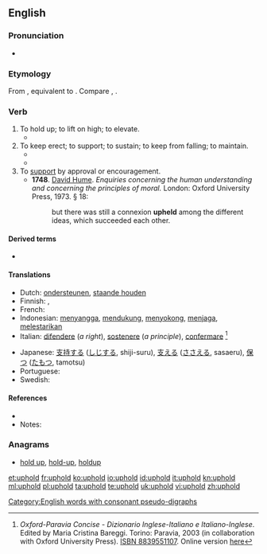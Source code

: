 ==English==

===Pronunciation===
* {{IPA|/ˌʌpˈhold/}}

===Etymology===
From {{etyl|enm}} {{term|upholden|lang=enm}}, equivalent to {{prefix|up|hold}}. Compare {{etyl|nl|-}} {{term|ophouden||to stop, cease, hold up|lang=nl}}, {{etyl|de|-}} {{term|aufhalten||to stop, halt, detain|lang=de}}.

===Verb===
{{en-verb|upholds|upholding|upheld|'''[[upheld]]''' ''or archaic'' '''[[upholden]]'''}}

# To hold up; to lift on high; to elevate.
#* {{quote-book |year=1899 |author=John Dryden, Geoffrey Chaucer, Percival Chubb |title=Dryden's Palamon and Arcite |url=http://books.google.com/books?id=2GIFAAAAQAAJ&pg=PA258 |page=5 |passage=The mournful train/ Echoed her grief, [...]/ With groans, and hands '''upheld''', to move his mind, /Besought his pity to their helpless kind}}
# To keep erect; to support; to sustain; to keep from falling; to maintain.
#* {{quote-book |year=1769 |title=[[w:Authorized King James Version|The King James Bible]] |section=[[s:Bible (King James)/Proverbs#29:23|Proverbs 29:23]] |passage=A man's pride shall bring him low: but honour shall '''uphold''' the humble in spirit.}}
#* {{quote-book |year=1623 |author=William Shakespeare |title=[[w:King John|The Life and Death of King John]] |section=[[s:The Life and Death of King John|Act V, Scene iv]] |passage=That misbegotten devil, Falconbridge, /In spite of spite, alone '''upholds''' the day.}}
# To [[support]] by approval or encouragement.
#* '''1748'''.  [[w:David Hume|David Hume]].  ''Enquiries concerning the human understanding and concerning the principles of moral.'' London: Oxford University Press, 1973.  § 18:
#*: but there was still a connexion '''upheld''' among the different ideas, which succeeded each other.

====Derived terms====
* {{l|en|upholdatory}} {{qualifier|rare, obsolete, nonce word}}

====Translations====
{{trans-top|to support}}
* Dutch: [[ondersteunen]], [[staande houden]]
* Finnish: {{t-|fi|ylläpitää}}, {{t-|fi|pitää yllä}}
* French: {{t+|fr|soutenir}}
* Indonesian: [[sangga|menyangga]], [[dukung|mendukung]], [[sokong|menyokong]], [[jaga|menjaga]], [[lestari|melestarikan]]
* Italian: [[difendere]] (''a right''), [[sostenere]] (''a principle''), {{qualifier|law}} [[confermare]] <ref name=oxf-par>''Oxford-Paravia Concise - Dizionario Inglese-Italiano e Italiano-Inglese''. Edited by Maria Cristina Bareggi. Torino: Paravia, 2003 (in collaboration with Oxford University Press). [[w:Special:Booksources/8839551107|ISBN 8839551107]]. Online version [http://www.oxfordparavia.it/ here]</ref>
{{trans-mid}}
* Japanese: [[支持する]] ([[しじ]]する, shiji-suru), [[支える]] ([[ささえる]], sasaeru), [[保つ]] ([[たもつ]], tamotsu)
* Portuguese: {{t|pt|suportar}}
* Swedish: {{t|sv|upprätthålla}}
{{trans-bottom}}

====References====
* {{R:Webster 1913}}
* Notes:
<references/>

===Anagrams===
* [[hold up#English|hold up]], [[hold-up#English|hold-up]], [[holdup#English|holdup]]

[[Category:English words with consonant pseudo-digraphs]]

[[et:uphold]]
[[fr:uphold]]
[[ko:uphold]]
[[io:uphold]]
[[id:uphold]]
[[it:uphold]]
[[kn:uphold]]
[[ml:uphold]]
[[pl:uphold]]
[[ta:uphold]]
[[te:uphold]]
[[uk:uphold]]
[[vi:uphold]]
[[zh:uphold]]